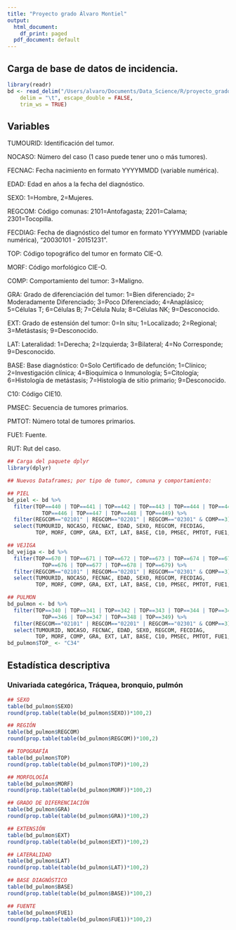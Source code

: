 ```yaml
---
title: "Proyecto grado Álvaro Montiel"
output:
  html_document:
    df_print: paged
  pdf_document: default
---
```


## Carga de base de datos de incidencia.

```r
library(readr)
bd <- read_delim("/Users/alvaro/Documents/Data_Science/R/proyecto_grado/cr5_18052022.txt", 
    delim = "\t", escape_double = FALSE, 
    trim_ws = TRUE)
```

## Variables 
TUMOURID: Identificación del tumor.

NOCASO: Número del caso (1 caso puede tener uno o más tumores).

FECNAC: Fecha nacimiento en formato YYYYMMDD (variable numérica).

EDAD: Edad en años a la fecha del diagnóstico.

SEXO: 1=Hombre, 2=Mujeres.

REGCOM: Código comunas: 2101=Antofagasta; 2201=Calama; 2301=Tocopilla.

FECDIAG: Fecha de diagnóstico del tumor en formato YYYYMMDD (variable numérica),
"20030101 - 20151231".

TOP: Código topográfico del tumor en formato CIE-O.

MORF: Código morfológico CIE-O.

COMP: Comportamiento del tumor: 3=Maligno.

GRA: Grado de diferenciación del tumor: 1=Bien diferenciado; 2= Moderadamente Diferenciado;
3=Poco Diferenciado; 4=Anaplásico; 5=Células T; 6=Células B; 7=Célula Nula;
8=Células NK; 9=Desconocido.

EXT: Grado de estensión del tumor: 0=In situ; 1=Localizado; 2=Regional; 
3=Metástasis; 9=Desconocido.

LAT: Lateralidad: 1=Derecha; 2=Izquierda; 3=Bilateral; 4=No Corresponde;
9=Desconocido.

BASE: Base diagnóstico: 0=Solo Certificado de defunción; 1=Clínico; 
2=Investigación clínica;  4=Bioquímica o Inmunología; 5=Citología;
6=Histología de metástasis; 7=Histología de sitio primario; 9=Desconocido.

C10: Código CIE10.

PMSEC: Secuencia de tumores primarios.

PMTOT: Número total de tumores primarios.

FUE1: Fuente.

RUT: Rut del caso.


```r
## Carga del paquete dplyr
library(dplyr)

## Nuevos Dataframes; por tipo de tumor, comuna y comportamiento:

## PIEL
bd_piel <- bd %>% 
  filter(TOP==440 | TOP==441 | TOP==442 | TOP==443 | TOP==444 | TOP==445 | 
           TOP==446 | TOP==447 | TOP==448 | TOP==449) %>%
  filter(REGCOM=="02101" | REGCOM=="02201" | REGCOM=="02301" & COMP==3) %>%
  select(TUMOURID, NOCASO, FECNAC, EDAD, SEXO, REGCOM, FECDIAG,
         TOP, MORF, COMP, GRA, EXT, LAT, BASE, C10, PMSEC, PMTOT, FUE1, RUT)

## VEJIGA
bd_vejiga <- bd %>% 
  filter(TOP==670 | TOP==671 | TOP==672 | TOP==673 | TOP==674 | TOP==675 | 
           TOP==676 | TOP==677 | TOP==678 | TOP==679) %>%
  filter(REGCOM=="02101" | REGCOM=="02201" | REGCOM=="02301" & COMP==3) %>%
  select(TUMOURID, NOCASO, FECNAC, EDAD, SEXO, REGCOM, FECDIAG,
         TOP, MORF, COMP, GRA, EXT, LAT, BASE, C10, PMSEC, PMTOT, FUE1, RUT)

## PULMON
bd_pulmon <- bd %>% 
  filter(TOP==340 | TOP==341 | TOP==342 | TOP==343 | TOP==344 | TOP==345 | 
           TOP==346 | TOP==347 | TOP==348 | TOP==349) %>% 
  filter(REGCOM=="02101" | REGCOM=="02201" | REGCOM=="02301" & COMP==3) %>%
  select(TUMOURID, NOCASO, FECNAC, EDAD, SEXO, REGCOM, FECDIAG,
         TOP, MORF, COMP, GRA, EXT, LAT, BASE, C10, PMSEC, PMTOT, FUE1, RUT)
bd_pulmon$TOP_ <- "C34"
```


## Estadística descriptiva
### Univariada categórica, Tráquea, bronquio, pulmón
```r
## SEXO
table(bd_pulmon$SEXO)
round(prop.table(table(bd_pulmon$SEXO))*100,2)

## REGIÓN
table(bd_pulmon$REGCOM)
round(prop.table(table(bd_pulmon$REGCOM))*100,2)

## TOPOGRAFÍA
table(bd_pulmon$TOP)
round(prop.table(table(bd_pulmon$TOP))*100,2)

## MORFOLOGÍA
table(bd_pulmon$MORF)
round(prop.table(table(bd_pulmon$MORF))*100,2)

## GRADO DE DIFERENCIACIÓN
table(bd_pulmon$GRA)
round(prop.table(table(bd_pulmon$GRA))*100,2)

## EXTENSIÓN
table(bd_pulmon$EXT)
round(prop.table(table(bd_pulmon$EXT))*100,2)

## LATERALIDAD
table(bd_pulmon$LAT)
round(prop.table(table(bd_pulmon$LAT))*100,2)

## BASE DIAGNÓSTICO
table(bd_pulmon$BASE)
round(prop.table(table(bd_pulmon$BASE))*100,2)

## FUENTE
table(bd_pulmon$FUE1)
round(prop.table(table(bd_pulmon$FUE1))*100,2)

```

```r


```







